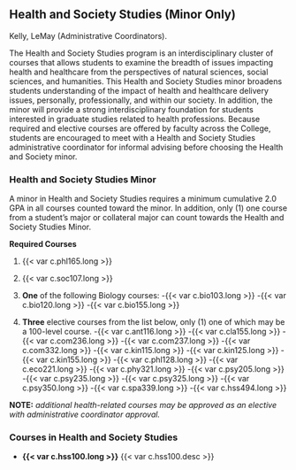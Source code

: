 ## Health and Society Studies (Minor Only) {#sec-health-and-society-studies}
Kelly, LeMay (Administrative Coordinators).

The Health and Society Studies program is an interdisciplinary cluster of courses that allows students to examine the breadth of issues impacting health and healthcare from the perspectives of natural sciences, social sciences, and humanities.  This Health and Society Studies minor broadens students understanding of the impact of health and healthcare delivery issues, personally, professionally, and within our society.  In addition, the minor will provide a strong interdisciplinary foundation for students interested in graduate studies related to health professions.   Because required and elective courses are offered by faculty across the College, students are encouraged to meet with a Health and Society Studies administrative coordinator for informal advising before choosing the Health and Society minor.

### Health and Society Studies Minor
A minor in Health and Society Studies requires a minimum cumulative 2.0 GPA in all courses counted toward the minor. In addition, only (1) one course from a student's major or collateral major can count towards the Health and Society Studies Minor.

**Required Courses**

1. {{< var c.phl165.long >}}
2. {{< var c.soc107.long >}}
3. **One** of the following Biology courses:
	-{{< var c.bio103.long >}}
	-{{< var c.bio120.long >}}
	-{{< var c.bio155.long >}}

4. **Three** elective courses from the list below, only (1) one of which may be a 100-level course.
	-{{< var c.ant116.long >}}
	-{{< var c.cla155.long >}}
	-{{< var c.com236.long >}}
	-{{< var c.com237.long >}}
	-{{< var c.com332.long >}}
	-{{< var c.kin115.long >}}
	-{{< var c.kin125.long >}}
	-{{< var c.kin155.long >}}
	-{{< var c.phl128.long >}}
	-{{< var c.eco221.long >}}
	-{{< var c.phy321.long >}}
	-{{< var c.psy205.long >}}
	-{{< var c.psy235.long >}}
	-{{< var c.psy325.long >}}
	-{{< var c.psy350.long >}}
	-{{< var c.spa339.long >}}
	-{{< var c.hss494.long >}}

**NOTE:** *additional health-related courses may be approved as an elective with administrative coordinator approval.*

### Courses in Health and Society Studies
- **{{< var c.hss100.long >}}**
  {{< var c.hss100.desc >}} 











